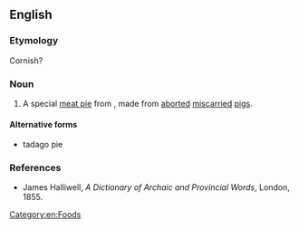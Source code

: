 ==English==

===Etymology===
Cornish?

===Noun===
{{en-noun}}

# {{lb|en|archaic}} A special [[meat pie]] from {{w|Cornwall}}, made from [[aborted]] [[miscarried]] [[pig]]s.

====Alternative forms====
* tadago pie

===References===
* James Halliwell, ''A Dictionary of Archaic and Provincial Words'', London, 1855.

[[Category:en:Foods]]